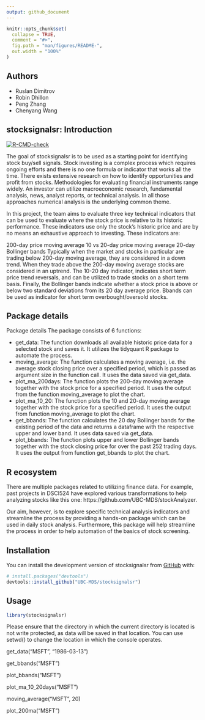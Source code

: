 ```yaml
---
output: github_document
---
```


<!-- README.md is generated from README.Rmd. Please edit that file -->

```r
knitr::opts_chunk$set(
  collapse = TRUE,
  comment = "#>",
  fig.path = "man/figures/README-",
  out.width = "100%"
)
```

## Authors

* Ruslan Dimitrov
* Robin Dhillon
* Peng Zhang
* Chenyang Wang

## stocksignalsr: Introduction

<!-- badges: start -->
[![R-CMD-check](https://github.com/UBC-MDS/stocksignalsr/actions/workflows/R-CMD-check.yaml/badge.svg)](https://github.com/UBC-MDS/stocksignalsr/actions/workflows/R-CMD-check.yaml)
<!-- badges: end -->

The goal of stocksignalsr is to be used as a starting point for identifying stock buy/sell signals. Stock investing is a complex process which requires ongoing efforts and there is no one formula or indicator that works all the time. There exists extensive research on how to identify opportunities and profit from stocks. Methodologies for evaluating financial instruments range widely. An investor can utilize macroeconomic research, fundamental analysis, news, analyst reports, or technical analysis. In all those approaches numerical analysis is the underlying common theme.

In this project, the team aims to evaluate three key technical indicators that can be used to evaluate where the stock price is relative to its historic performance. These indicators use only the stock's historic price and are by no means an exhaustive approach to investing. These indicators are:

200-day price moving average
10 vs 20-day price moving average
20-day Bollinger bands
Typically when the market and stocks in particular are trading below 200-day moving average, they are considered in a down trend. When they trade above the 200-day moving average stocks are considered in an uptrend. The 10-20 day indicator, indicates short term price trend reversals, and can be utilized to trade stocks on a short term basis. Finally, the Bollinger bands indicate whether a stock price is above or below two standard deviations from its 20 day average price. Bbands can be used as indicator for short term overbought/oversold stocks.


## Package details
Package details
The package consists of 6 functions:

* get_data: The function downloads all available historic price data for a selected stock and saves it. It utilizes the tidyquant R package to automate the process.
* moving_average: The function calculates a moving average, i.e. the average stock closing price over a specified period, which is passed as argument size in the function call. It uses the data saved via get_data.
* plot_ma_200days: The function plots the 200-day moving average together with the stock price for a specified period. It uses the output from the function moving_average to plot the chart.
* plot_ma_10_20: The function plots the 10 and 20-day moving average together with the stock price for a specified period. It uses the output from function moving_average to plot the chart.
* get_bbands: The function calculates the 20 day Bollinger bands for the existing period of the data and returns a  dataframe with the respective upper and lower band. It uses data saved via get_data.
* plot_bbands: The function plots upper and lower Bollinger bands together with the stock closing price for over the past 252 trading days. It uses the output from function get_bbands to plot the chart.

## R ecosystem

There are multiple packages related to utilizing finance data. For example, past projects in DSCI524 have explored various transformations to help analyzing stocks like this one: https://github.com/UBC-MDS/stockAnalyzer.

Our aim, however, is to explore specific technical analysis indicators and streamline the process by providing a hands-on package which can be used in daily stock analysis. Furthermore, this package will help streamline the process in order to help automation of the basics of stock screening.



## Installation

You can install the development version of stocksignalsr from [GitHub](https://github.com/) with:

``` r
# install.packages("devtools")
devtools::install_github("UBC-MDS/stocksignalsr")
```




## Usage


```r
library(stocksignalsr)
```


Please ensure that the directory in which the current directory is located is not write protected, as data will be saved in that location.  You can use setwd() to change the location in which the console operates.

get_data("MSFT", "1986-03-13")

get_bbands("MSFT")

plot_bbands("MSFT")

plot_ma_10_20days("MSFT")

moving_average("MSFT", 20)

plot_200ma("MSFT")


